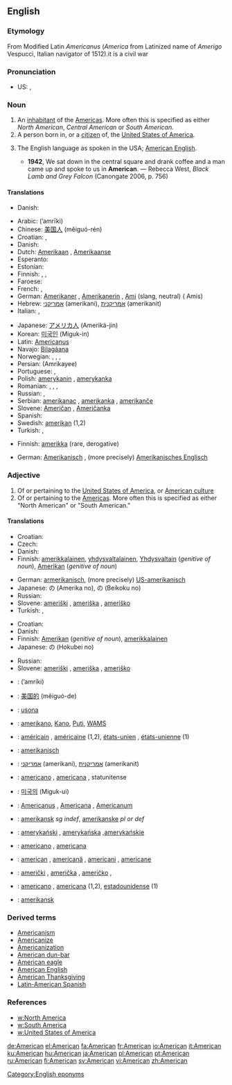 {{see|american}}
{{wikipedia|dab=American}}
==English==

===Etymology===
From Modified Latin ''Americanus'' (''America'' from Latinized name of  ''Amerigo'' Vespucci, Italian navigator of 1512).it is a civil war

===Pronunciation===
* US: {{SAMPA|/@"mEr@k@n/}}, {{IPA|/ə'mɛrəkən/}}

===Noun===
{{en-noun}}

# An [[inhabitant]] of the [[America]]s. More often this is specified as either ''North American'', ''Central American'' or ''South American.''
# A person born in, or a [[citizen]] of, the [[United States of America]].
# {{rare}} The English language as spoken in the USA; [[American English]].
#* '''1942''', We sat down in the central square and drank coffee and a man came up and spoke to us in '''American'''. — Rebecca West, ''Black Lamb and Grey Falcon'' (Canongate 2006, p. 756)

====Translations====
{{trans-top|inhabitant of the Americas}}
* Danish: {{t+|da|amerikaner|c}}
{{trans-mid}}
{{trans-bottom}}

{{trans-top|person born in or citizen of the USA}}
* Arabic: {{Arab|[[امريكي]]}} (’amrīki)
* Chinese: [[美国人]] (měiguó-rén)
* Croatian: {{t+|hr|Amerikanac|m}}, {{t+|hr|Amerikanka|f}}
* Danish: {{t+|da|amerikaner|c}}
* Dutch: [[Amerikaan]] {{m}}, [[Amerikaanse]] {{f}}
* Esperanto: {{t|eo|usonano|xs=Esperanto}}
* Estonian: {{t-|et|ameeriklane}}
* Finnish: {{t+|fi|amerikkalainen}}, {{t-|fi|yhdysvaltalainen}}, {{t+|fi|jenkki}}
* Faroese: {{t-|fo|amerikanari|m|xs=Faroese}}
* French: {{t+|fr|Américain|m}}, {{t|fr|Américaine|f}}
* German: [[Amerikaner]] {{m}}, [[Amerikanerin]] {{f}}, [[Ami]] {{m}} (slang, neutral) ({{plural}} Amis)
* Hebrew: [[אמריקני]] {{m}} (amerikani), [[אמריקנית]] {{f}} (amerikanit)
* Italian: {{t+|it|americano|m}}, {{t+|it|americana|f}}
{{trans-mid}}
* Japanese: [[アメリカ人]] (Ameriká-jin)
* Korean: [[미국인]] (Miguk-in)
* Latin: [[Americanus]]
* Navajo: [[Bilagáana]]
* Norwegian: {{t+|no|amerikaner|m}}, {{t|no|amerikanerinne|f}}, {{t|no|amerikanere|m|p}}, {{t|no|amerikanerinner|f|p}}
* Persian: {{FAchar|[[آمریکای]]}} (Amrikayee)
* Portuguese: {{t+|pt|americano|m}}, {{t-|pt|americana|f}}
* Polish: [[amerykanin]] {{m}}, [[amerykanka]] {{f}}
* Romanian: {{t+|ro|american|m}}, {{t-|ro|americancă|f}}, {{t-|ro|americani|m|p}}, {{t|ro|americance|f|p}}
* Russian: {{t+|ru|американец|m|tr=amerikánets|sc=Cyrl}}, {{t+|ru|американка|f|tr=amerikánka|sc=Cyrl}}
* Serbian: [[amerikanac]] {{m}}, [[amerikanka]] {{f}}, [[amerikanče]] {{n}}
* Slovene: [[Američan]] {{m}}, [[Američanka]] {{f}}
* Spanish: {{t+|es|estadounidense|m|f}}
* Swedish: [[amerikan]] {{c}} (1,2)
* Turkish: {{t+|tr|Amerikan}}, {{t|tr|Amerikalı}}
{{trans-bottom}}

{{trans-top|American English}}
* Finnish: [[amerikka]] (rare, derogative)
{{trans-mid}}
* German: [[Amerikanisch]] {{n}}, (more precisely) [[Amerikanisches Englisch]] {{n}}
{{trans-bottom}}

===Adjective===
{{en-adj}}

# Of or pertaining to the [[United States of America]], or [[w:Culture of the United States|American culture]]
# Of or pertaining to the [[America]]s. More often this is specified as either "North American" or "South American."

====Translations====
{{trans-top|of or pertaining to the U.S. or its culture}}
* Croatian: {{t+|hr|američki}}
* Czech: {{t+|cs|americký|m}}
* Danish: {{t-|da|amerikansk}}
* Finnish: [[amerikkalainen]], [[yhdysvaltalainen]], [[Yhdysvallat|Yhdysvaltain]] (''genitive of noun''), [[Amerikka|Amerikan]] (''genitive of noun'')
{{trans-mid}}
* German: [[armerikanisch]], (more precisely) [[US-amerikanisch]]
* Japanese: {{t+|ja|アメリカ|sc=Jpan}}の (Amerika no), {{t+|ja|米国|sc=Jpan}}の (Beikoku no)
* Russian: {{t+|ru|американский|tr=amerikánskij|sc=Cyrl}}
* Slovene: [[ameriški]] {{m}}, [[ameriška]] {{f}}, [[ameriško]] {{n}}
* Turkish: {{t|tr|Amerikalı}}, {{t+|tr|Amerikan}}
{{trans-bottom}}

{{trans-top|of or pertaining to the Americas}}
* Croatian: {{t+|hr|američki}}
* Danish: {{t-|da|amerikansk}}
* Finnish: [[Amerikka|Amerikan]] (''genitive of noun''), [[amerikkalainen]]
* Japanese: {{t-|ja|北米|sc=Jpan}}の (Hokubei no)
{{trans-mid}}
* Russian: {{t+|ru|американский|tr=amerikánskij|sc=Cyrl}}
* Slovene: [[ameriški]] {{m}}, [[ameriška]] {{f}}, [[ameriško]] {{n}}
{{trans-bottom}}

{{checktrans-top}}
* {{ttbc|Arabic}}: {{Arab|[[امريكي]]}} (’amríki)
* {{ttbc|Chinese}}: [[美国]][[的]] (měiguó-de)
* {{ttbc|Esperanto}}: [[usona]]
* {{ttbc|Filipino}}: [[amerikano]], [[Kano]], [[Puti]], [[WAMS]]
* {{ttbc|French}}: [[américain]] {{m}}, [[américaine]] {{f}} (1,2), [[états-unien]] {{m}}, [[états-unienne]] {{f}} (1)
* {{ttbc|German}}: [[amerikanisch]]
* {{ttbc|Hebrew}}: [[אמריקני]] {{m}} (amerikani), [[אמריקנית]] {{f}} (amerikanit)
* {{ttbc|Italian}}: [[americano]] {{m}}, [[americana]] {{f}}, statunitense
* {{ttbc|Korean}}: [[미국]][[의]] (Miguk-ui)
* {{ttbc|Latin}}: [[Americanus]] {{m}}, [[Americana]] {{f}}, [[Americanum]] {{n}}
* {{ttbc|Norwegian}}: [[amerikansk]] ''sg indef'', [[amerikanske]] ''pl or def''
* {{ttbc|Polish}}: [[amerykański]] {{m}}, [[amerykańska]] {{f}},[[amerykańskie]] {{n}}
* {{ttbc|Portuguese}}: [[americano]] {{m}}, [[americana]] {{f}}
* {{ttbc|Romanian}}: [[american]] {{m}}, [[americană]] {{f}}, [[americani]] {{m}} {{p}}, [[americane]] {{f}} {{p}}
* {{ttbc|Serbian}}: [[američki]] {{m}}, [[američka]] {{f}}, [[američko]] {{m}},
* {{ttbc|Spanish}}: [[americano]] {{m}}, [[americana]] {{f}} (1,2), [[estadounidense]] (1)
* {{ttbc|Swedish}}: [[amerikansk]]
{{trans-bottom}}

===Derived terms===
* [[Americanism]]
* [[Americanize]]
* [[Americanization]]
* [[American dun-bar]]
* [[American eagle]]
* [[American English]]
* [[American Thanksgiving]]
* [[Latin-American Spanish]]

===References===
* [[w:North America]]
* [[w:South America]]
* [[w:United States of America]]

[[Category:English eponyms]]

[[de:American]]
[[el:American]]
[[fa:American]]
[[fr:American]]
[[io:American]]
[[it:American]]
[[ku:American]]
[[hu:American]]
[[ja:American]]
[[pl:American]]
[[pt:American]]
[[ru:American]]
[[fi:American]]
[[sv:American]]
[[vi:American]]
[[zh:American]]